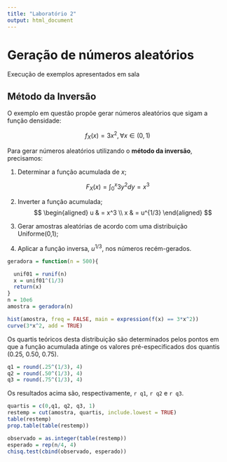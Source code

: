 ---
title: "Laboratório 2"
output: html_document
---

# Geração de números aleatórios

Execução de exemplos apresentados em sala

## Método da Inversão

O exemplo em questão propõe gerar números aleatórios que sigam a função densidade: 

$$
f_{X}(x) = 3x^2, \forall x \in (0,1) 
$$

Para gerar números aleatórios utilizando o **método da inversão**, precisamos:

1. Determinar a função acumulada de $x$;

$$
F_{X}(x) = \int _{0}^{x} 3y^2 dy = x^3
$$

2. Inverter a função acumulada;
$$
\begin{aligned}
u & = x^3 \\
x & = u^{1/3}
\end{aligned}
$$

3. Gerar amostras aleatórias de acordo com uma distribuição Uniforme(0,1);

4. Aplicar a função inversa, $u^{1/3}$, nos números recém-gerados.

```{r}
geradora = function(n = 500){

  unif01 = runif(n)
  x = unif01^(1/3)
  return(x)
}
n = 10e6
amostra = geradora(n)

```

```{r}
hist(amostra, freq = FALSE, main = expression(f(x) == 3*x^2))
curve(3*x^2, add = TRUE)
```


Os quartis teóricos desta distribuição são determinados pelos pontos em que a função acumulada atinge os valores pré-especificados dos quantis (0.25, 0.50, 0.75).

```{r, resuts="hide", echo = FALSE}
q1 = round(.25^(1/3), 4)
q2 = round(.50^(1/3), 4)
q3 = round(.75^(1/3), 4)
```

Os resultados acima são, respectivamente, `r q1`, `r q2` e `r q3`.

```{r}
quartis = c(0,q1, q2, q3, 1)
restemp = cut(amostra, quartis, include.lowest = TRUE)
table(restemp)
prop.table(table(restemp))

observado = as.integer(table(restemp))
esperado = rep(n/4, 4)
chisq.test(cbind(observado, esperado))

```


